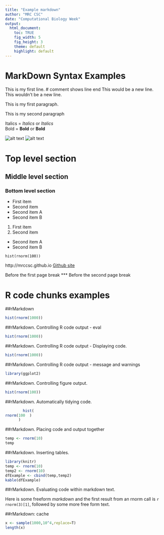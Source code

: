 ```yaml
---
title: "Example markdown"
author: "MRC CSC"
date: "Computational Biology Week"
output:
  html_document:
    toc: TRUE
    fig_width: 5
    fig_height: 3
    theme: default
    highlight: default
---
```


# MarkDown Syntax Examples

This is my first line.  # comment shows line end
This would be a new line.
This wouldn't be a new line.

This is my first paragraph.

This is my second paragraph

Italics = _Italics_ or *Italics*  
Bold  =  __Bold__ or **Bold**


![alt text](../imgs/Dist.jpg)
![alt text](http://mrccsc.github.io/r_course/imgs/Dist.jpg)

# Top level section
## Middle level section
### Bottom level section

* First item
* Second item
+ Second item A
+ Second item B


1. First item
2. Second item
+ Second item A
+ Second item B


```
hist(rnorm(100))
```



http://mrccsc.github.io
[Github site](http://mrccsc.github.io)


Before the first page break
***
Before the second page break

# R code chunks examples

##rMarkdown


```r
hist(rnorm(1000))
```

##rMarkdown. Controlling R code output - eval


```r
hist(rnorm(1000))
```

##rMarkdown. Controlling R code output - Displaying code.

```r
hist(rnorm(1000))
```

##rMarkdown. Controlling R code output - message and warnings

```r
library(ggplot2)
```

##rMarkdown. Controlling figure output.

```r
hist(rnorm(100))
```

##rMarkdown. Automatically tidying code.

```r
        hist( 
rnorm(100  )
      )
```

##rMarkdown. Placing code and output together

```r
temp <- rnorm(10)
temp
```

##rMarkdown. Inserting tables.

```r
library(knitr)
temp <- rnorm(10)
temp2 <- rnorm(10)
dfExample <- cbind(temp,temp2)
kable(dfExample)
```

##rMarkdown. Evaluating code within markdown text.

Here is some freeform _markdown_ and the first result from an rnorm call is `r rnorm(3)[1]`, followed by some more free form text.

##rMarkdown: cache

```r
x <- sample(1000,10^4,replace=T)
length(x)
```


